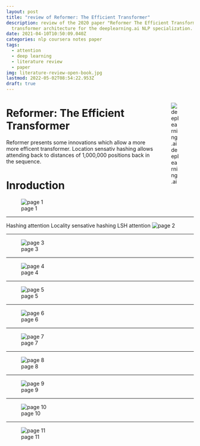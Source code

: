 ```yaml
---
layout: post
title: "review of Reformer: The Efficient Transformer"
description: review of the 2020 paper "Reformer The Efficient Transformer" on improving the
  transformer architecture for the deeplearning.ai NLP specialization.
date: 2021-04-10T10:50:09.040Z
categories: nlp coursera notes paper
tags:
  - attention
  - deep learning
  - literature review
  - paper
img: literature-review-open-book.jpg
lastmod: 2022-05-02T08:54:22.953Z
draft: true
---
```

<style>
hr { 	clear:both;  }
img[src*='#sl'] { 
  float: right; 
  width:35%; 
  margin:10px 10px 10px 0px; 
  border: 2px solid gold;
  display: block;
}
img[src*='#hi'] { 
  width:85%; 
  display: block;
  margin: 10px auto 10px auto;
  border: 2px solid gold;
}
img[src*='#logo'] {
      width: 20%;
      float: right
}
.logo {
      width: 20%;
      float: right
}
</style>
:::{.logo}
![deeplearning.ai](logo_deeplearning_ai.png)
:::

# Reformer: The Efficient Transformer
Reformer presents some innovations which allow a more more efficent transformer.
Location sensativ hashing allows attending back to distances of 1,000,000 positions back in the sequence.

# Inroduction
![page 1](page0.png)
<hr>
Hashing attention
Locality sensative hashing
LSH attention
![page 2](page2.png)
<hr>
![page 3](page3.png)
<hr>
![page 4](page4.png)
<hr>
![page 5](page5.png)
<hr>
![page 6](page6.png)
<hr>
![page 7](page7.png)
<hr>
![page 8](page8.png)
<hr>
![page 9](page9.png)
<hr>
![page 10](page12.png)
<hr>
![page 11](page11.png)
